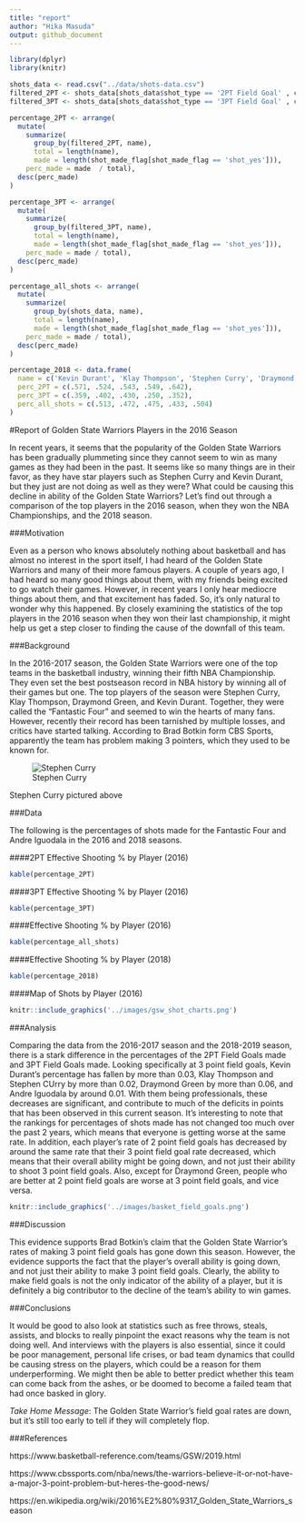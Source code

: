 ```yaml
---
title: "report"
author: "Hika Masuda"
output: github_document
---
```


```r
library(dplyr)
library(knitr)
```

```r
shots_data <- read.csv("../data/shots-data.csv")
filtered_2PT <- shots_data[shots_data$shot_type == '2PT Field Goal' , c('name', 'shot_type', 'shot_made_flag')]
filtered_3PT <- shots_data[shots_data$shot_type == '3PT Field Goal' , c('name', 'shot_type', 'shot_made_flag')]

percentage_2PT <- arrange(
  mutate(
    summarize(
      group_by(filtered_2PT, name),
      total = length(name),
      made = length(shot_made_flag[shot_made_flag == 'shot_yes'])),
    perc_made = made  / total),
  desc(perc_made)
)

percentage_3PT <- arrange(
  mutate(
    summarize(
      group_by(filtered_3PT, name),
      total = length(name),
      made = length(shot_made_flag[shot_made_flag == 'shot_yes'])),
    perc_made = made / total),
  desc(perc_made)
)

percentage_all_shots <- arrange(
  mutate(
    summarize(
      group_by(shots_data, name),
      total = length(name),
      made = length(shot_made_flag[shot_made_flag == 'shot_yes'])),
    perc_made = made / total),
  desc(perc_made)
)

percentage_2018 <- data.frame(
  name = c('Kevin Durant', 'Klay Thompson', 'Stephen Curry', 'Draymond Green', 'Andre Iguodala'),
  perc_2PT = c(.571, .524, .543, .549, .642),
  perc_3PT = c(.359, .402, .430, .250, .352),
  perc_all_shots = c(.513, .472, .475, .433, .504)
)
```
#Report of Golden State Warriors Players in the 2016 Season

In recent years, it seems that the popularity of the Golden State Warriors has been gradually plummeting since they cannot seem to win as many games as they had been in the past. It seems like so many things are in their favor, as they have star players such as Stephen Curry and Kevin Durant, but they just are not doing as well as they were? What could be causing this decline in ability of the Golden State Warriors? Let's find out through a comparison of the top players in the 2016 season, when they won the NBA Championships, and the 2018 season.

###Motivation

Even as a person who knows absolutely nothing about basketball and has almost no interest in the sport itself, I had heard of the Golden State Warriors and many of their more famous players. A couple of years ago, I had heard so many good things about them, with my friends being excited to go watch their games. However, in recent years I only hear mediocre things about them, and that excitement has faded. So, it's only natural to wonder why this happened. By closely examining the statistics of the top players in the 2016 season when they won their last championship, it might help us get a step closer to finding the cause of the downfall of this team.

###Background

In the 2016-2017 season, the Golden State Warriors were one of the top teams in the basketball industry, winning their fifth NBA Championship. They even set the best postseason record in NBA history by winning all of their games but one. The top players of the season were Stephen Curry, Klay Thompson, Draymond Green, and Kevin Durant. Together, they were called the "Fantastic Four" and seemed to win the hearts of many fans. However, recently their record has been tarnished by multiple losses, and critics have started talking. According to Brad Botkin form CBS Sports, apparently the team has problem making 3 pointers, which they used to be known for.

![Stephen Curry](https://imagesvc.meredithcorp.io/v3/mm/image?url=https%3A%2F%2Fpeopledotcom.files.wordpress.com%2F2018%2F11%2Fgettyimages-1064769920_1.jpg%3Fw%3D2000&w=450&c=sc&poi=face&q=85)

Stephen Curry pictured above

###Data

The following is the percentages of shots made for the Fantastic Four and Andre Iguodala in the 2016 and 2018 seasons.

####2PT Effective Shooting % by Player (2016)
```r
kable(percentage_2PT)
```

####3PT Effective Shooting % by Player (2016)
```r
kable(percentage_3PT)
```

####Effective Shooting % by Player (2016)
```r
kable(percentage_all_shots)
```

####Effective Shooting % by Player (2018)
```r
kable(percentage_2018)
```

####Map of Shots by Player (2016)
```r
knitr::include_graphics('../images/gsw_shot_charts.png')
```


###Analysis

Comparing the data from the 2016-2017 season and the 2018-2019 season, there is a stark difference in the percentages of the 2PT Field Goals made and 3PT Field Goals made. Looking specifically at 3 point field goals, Kevin Durant's percentage has fallen by more than 0.03, Klay Thompson and Stephen CUrry by more than 0.02, Draymond Green by more than 0.06, and Andre Iguodala by around 0.01. With them being professionals, these decreases are significant, and contribute to much of the deficits in points that has been observed in this current season. It's interesting to note that the rankings for percentages of shots made has not changed too much over the past 2 years, which means that everyone is getting worse at the same rate. In addition, each player's rate of 2 point field goals has decreased by around the same rate that their 3 point field goal rate decreased, which means that their overall ability might be going down, and not just their ability to shoot 3 point field goals. Also, except for Draymond Green, people who are better at 2 point field goals are worse at 3 point field goals, and vice versa. 

```r
knitr::include_graphics('../images/basket_field_goals.png')
```

###Discussion

This evidence supports Brad Botkin's claim that the Golden State Warrior's rates of making 3 point field goals has gone down this season. However, the evidence supports the fact that the player's overall ability is going down, and not just their ability to make 3 point field goals. Clearly, the ability to make field goals is not the only indicator of the ability of a player, but it is definitely a big contributor to the decline of the team's ability to win games. 

###Conclusions

It would be good to also look at statistics such as free throws, steals, assists, and blocks to really pinpoint the exact reasons why the team is not doing well. And interviews with the players is also essential, since it could be poor management, personal life crises, or bad team dynamics that coulld be causing stress on the players, which could be a reason for them underperforming. We might then be able to better predict whether this team can come back from the ashes, or be doomed to become a failed team that had once basked in glory.

*Take Home Message*: The Golden State Warrior's field goal rates are down, but it's still too early to tell if they will completely flop.

###References

https://www.basketball-reference.com/teams/GSW/2019.html

https://www.cbssports.com/nba/news/the-warriors-believe-it-or-not-have-a-major-3-point-problem-but-heres-the-good-news/

https://en.wikipedia.org/wiki/2016%E2%80%9317_Golden_State_Warriors_season




